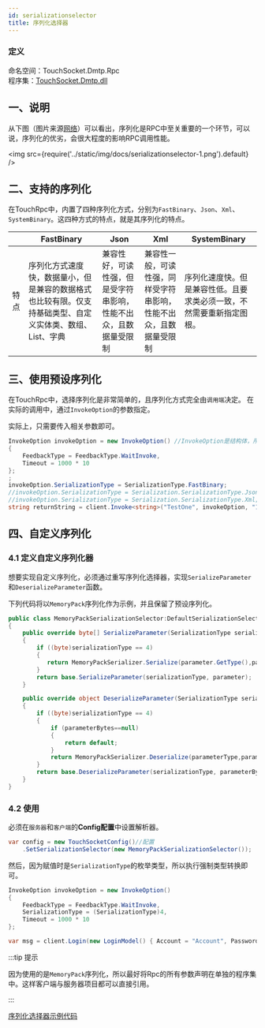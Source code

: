 ```yaml
---
id: serializationselector
title: 序列化选择器
---
```


### 定义

命名空间：TouchSocket.Dmtp.Rpc <br/>
程序集：[TouchSocket.Dmtp.dll](https://www.nuget.org/packages/TouchSocket.Dmtp)

## 一、说明

从下图（图片来源[网络](https://www.jianshu.com/p/7d6853140e13)）可以看出，序列化是RPC中至关重要的一个环节，可以说，序列化的优劣，会很大程度的影响RPC调用性能。

<img src={require('../static/img/docs/serializationselector-1.png').default} />

## 二、支持的序列化

在TouchRpc中，内置了四种序列化方式，分别为`FastBinary`、`Json`、`Xml`、`SystemBinary`。这四种方式的特点，就是其序列化的特点。

|  | FastBinary | Json | Xml | SystemBinary |
| --- | --- | --- | --- | --- |
| 特点 | 序列化方式速度快，数据量小，但是兼容的数据格式也比较有限。仅支持基础类型、自定义实体类、数组、List、字典 | 兼容性好，可读性强，但是受字符串影响，性能不出众，且数据量受限制 | 兼容性一般，可读性强，同样受字符串影响，性能不出众，且数据量受限制 | 序列化速度快。但是兼容性低。且要求类必须一致，不然需要重新指定图根。 |

## 三、使用预设序列化

在TouchRpc中，选择序列化是非常简单的，且序列化方式完全由`调用端`决定。
在实际的调用中，通过`InvokeOption`的参数指定。

实际上，只需要传入相关参数即可。

```csharp
InvokeOption invokeOption = new InvokeOption() //InvokeOption是结构体，所以成员必须全部初始化。
{
    FeedbackType = FeedbackType.WaitInvoke,
    Timeout = 1000 * 10
};
;
invokeOption.SerializationType = SerializationType.FastBinary;
//invokeOption.SerializationType = Serialization.SerializationType.Json;
//invokeOption.SerializationType = Serialization.SerializationType.Xml;
string returnString = client.Invoke<string>("TestOne", invokeOption, "10");
```


## 四、自定义序列化

### 4.1 定义自定义序列化器

想要实现自定义序列化，必须通过重写序列化选择器，实现`SerializeParameter`和`DeserializeParameter`函数。

下列代码将以`MemoryPack`序列化作为示例，并且保留了预设序列化。

```csharp
public class MemoryPackSerializationSelector:DefaultSerializationSelector
{
    public override byte[] SerializeParameter(SerializationType serializationType, object parameter)
    {
        if ((byte)serializationType == 4)
        {
           return MemoryPackSerializer.Serialize(parameter.GetType(),parameter);
        }
        return base.SerializeParameter(serializationType, parameter);
    }

    public override object DeserializeParameter(SerializationType serializationType, byte[] parameterBytes, Type parameterType)
    {
        if ((byte)serializationType == 4)
        {
            if (parameterBytes==null)
            {
                return default;
            }
            return MemoryPackSerializer.Deserialize(parameterType,parameterBytes);
        }
        return base.DeserializeParameter(serializationType, parameterBytes, parameterType);
    }
}
```

### 4.2 使用

必须在`服务器`和`客户端`的**Config配置**中设置解析器。

```csharp
var config = new TouchSocketConfig()//配置
    .SetSerializationSelector(new MemoryPackSerializationSelector());
```

然后，因为赋值时是`SerializationType`的枚举类型，所以执行强制类型转换即可。

```csharp
InvokeOption invokeOption = new InvokeOption()
{
    FeedbackType = FeedbackType.WaitInvoke,
    SerializationType = (SerializationType)4,
    Timeout = 1000 * 10
};

var msg = client.Login(new LoginModel() { Account = "Account", Password = "Password" }, invokeOption);
```

:::tip 提示

因为使用的是`MemoryPack`序列化，所以最好将Rpc的所有参数声明在单独的程序集中。这样客户端与服务器项目都可以直接引用。

:::  

[序列化选择器示例代码](https://gitee.com/RRQM_Home/TouchSocket/tree/master/examples/TouchRpc%E7%AE%80%E5%8D%95%E7%A4%BA%E4%BE%8B/%E5%BA%8F%E5%88%97%E5%8C%96%E9%80%89%E6%8B%A9%E5%99%A8)
